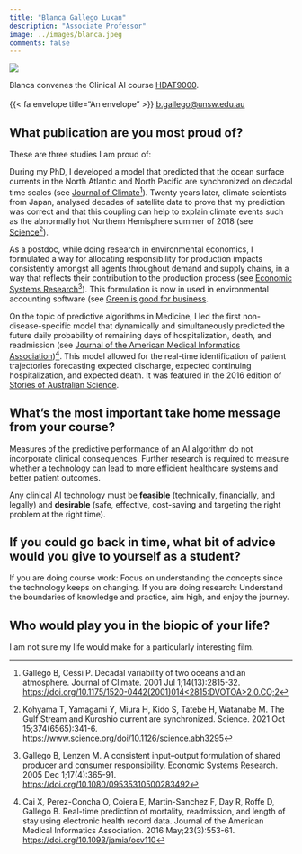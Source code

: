 ```yaml
---
title: "Blanca Gallego Luxan"
description: "Associate Professor"
image: ../images/blanca.jpeg
comments: false
---
```


::: {.aside}

::: {.profilepic}
![](../images/blanca.jpeg) 
:::

Blanca convenes the Clinical AI course [HDAT9000](../courses.html#hdat9000-clinical-artificial-intelligence).<br><br> {{< fa envelope title="An envelope" >}} <a href="mailto:b.gallego@unsw.edu.au">b.gallego@unsw.edu.au</a>

::: 
 
## What publication are you most proud of?

These are three studies I am proud of:
 
During my PhD, I developed a model that predicted that the ocean surface currents in the North Atlantic and North Pacific are synchronized on decadal time scales (see [Journal of Climate](https://doi.org/10.1175/1520-0442(2001)014<2815:DVOTOA>2.0.CO;2)[^1]). Twenty years later, climate scientists from Japan, analysed decades of satellite data to prove that my prediction was correct and that this coupling can help to explain climate events such as the abnormally hot Northern Hemisphere summer of 2018 (see [Science](https://www.science.org/doi/10.1126/science.abh3295)[^2]).
 
As a postdoc, while doing research in environmental economics, I formulated a way for allocating responsibility for production impacts consistently amongst all agents throughout demand and supply chains, in a way that reflects their contribution to the production process (see [Economic Systems Research](https://doi.org/10.1080/09535310500283492)[^3]). This formulation is now in used in environmental accounting software (see [Green is good for business](https://www.yorkpress.co.uk/business/news/1304652.green-is-good-for-business/).

On the topic of predictive algorithms in Medicine, I led the first non-disease-specific model that dynamically and simultaneously predicted the future daily probability of remaining days of hospitalization, death, and readmission (see [Journal of the American Medical Informatics Association](https://doi.org/10.1093/jamia/ocv110))[^4]. This model allowed for the real-time identification of patient trajectories forecasting expected discharge, expected continuing hospitalization, and expected death. It was featured in the 2016 edition of [Stories of Australian Science](https://stories.scienceinpublic.com.au/2016/predictivemodelling/).


[^1]: Gallego B, Cessi P. Decadal variability of two oceans and an atmosphere. Journal of Climate. 2001 Jul 1;14(13):2815-32. [https://doi.org/10.1175/1520-0442(2001)014<2815:DVOTOA>2.0.CO;2](https://doi.org/10.1175/1520-0442(2001)014<2815:DVOTOA>2.0.CO;2) 

[^2]: Kohyama T, Yamagami Y, Miura H, Kido S, Tatebe H, Watanabe M. The Gulf Stream and Kuroshio current are synchronized. Science. 2021 Oct 15;374(6565):341-6. [https://www.science.org/doi/10.1126/science.abh3295](https://www.science.org/doi/10.1126/science.abh3295)

[^3]: Gallego B, Lenzen M. A consistent input–output formulation of shared producer and consumer responsibility. Economic Systems Research. 2005 Dec 1;17(4):365-91. [https://doi.org/10.1080/09535310500283492](https://doi.org/10.1080/09535310500283492)

[^4]: Cai X, Perez-Concha O, Coiera E, Martin-Sanchez F, Day R, Roffe D, Gallego B. Real-time prediction of mortality, readmission, and length of stay using electronic health record data. Journal of the American Medical Informatics Association. 2016 May;23(3):553-61. [https://doi.org/10.1093/jamia/ocv110](https://doi.org/10.1093/jamia/ocv110) 

## What’s the most important take home message from your course?

Measures of the predictive performance of an AI algorithm do not incorporate clinical consequences. Further research is required to measure whether a technology can lead to more efficient healthcare systems and better patient outcomes.

Any clinical AI technology must be **feasible** (technically, financially, and legally) and **desirable** (safe, effective, cost-saving and targeting the right problem at the right time).
 
## If you could go back in time, what bit of advice would you give to yourself as a student?

If you are doing course work: Focus on understanding the concepts since the technology keeps on changing. If you are doing research: Understand the boundaries of knowledge and practice, aim high, and enjoy the journey.


## Who would play you in the biopic of your life?

I am not sure my life would make for a particularly interesting film.
